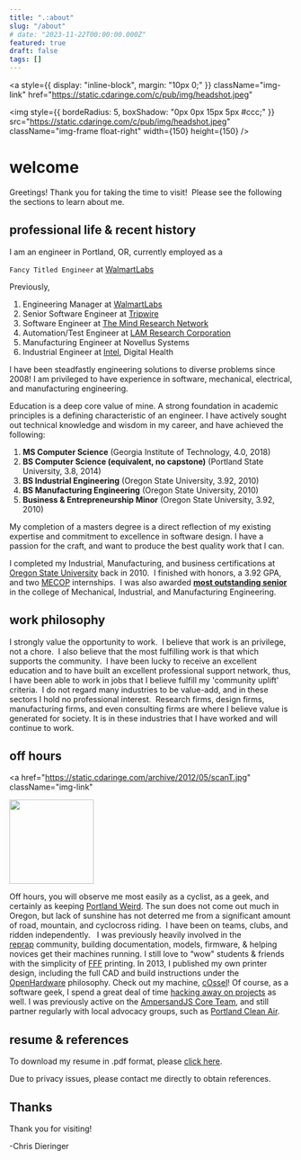 ```yaml
---
title: ".:about"
slug: "/about"
# date: "2023-11-22T00:00:00.000Z"
featured: true
draft: false
tags: []
---
```


<a
  style={{ display: "inline-block", margin: "10px 0;" }}
  className="img-link"
  href="https://static.cdaringe.com/c/pub/img/headshot.jpeg"
>
  <img
    style={{ bordeRadius: 5, boxShadow: "0px 0px 15px 5px #ccc;" }}
    src="https://static.cdaringe.com/c/pub/img/headshot.jpeg"
    className="img-frame float-right"
    width={150}
    height={150}
  />
</a>

# welcome

Greetings! Thank you for taking the time to visit!  Please see the following the
sections to learn about me.

<a name="pro"></a>

## professional life & recent history

I am an engineer in Portland, OR, currently employed as a

`Fancy Titled Engineer` at [WalmartLabs](https://www.walmartlabs.com/)

Previously,

1. Engineering Manager at [WalmartLabs](https://www.walmartlabs.com/)
1. Senior Software Engineer at [Tripwire](https://www.tripwire.com/)
1. Software Engineer at [The Mind Research Network](https://www.mrn.org/)
1. Automation/Test Engineer
   at [LAM Research Corporation](https://www.lamrc.com/ "LAM Research Corporation")
1. Manufacturing Engineer at Novellus Systems
1. Industrial Engineer at [Intel](https://www.intel.com), Digital Health

I have been steadfastly engineering solutions to diverse problems since 2008! I
am privileged to have experience in software, mechanical, electrical, and
manufacturing engineering.

<a name="edu"></a>

Education is a deep core value of mine. A strong foundation in academic
principles is a defining characteristic of an engineer. I have actively sought
out technical knowledge and wisdom in my career, and have achieved the
following:

1. **MS Computer Science** (Georgia Institute of Technology, 4.0, 2018)
2. **BS Computer Science (equivalent, no capstone)** (Portland State University,
   3.8, 2014)
3. **BS Industrial Engineering** (Oregon State University, 3.92, 2010)
4. **BS Manufacturing Engineering** (Oregon State University, 2010)
5. **Business & Entrepreneurship Minor** (Oregon State University, 3.92, 2010)

My completion of a masters degree is a direct reflection of my existing
expertise and commitment to excellence in software design. I have a passion for
the craft, and want to produce the best quality work that I can.

I completed my Industrial, Manufacturing, and business certifications at
[Oregon State University](https://oregonstate.edu/) back in 2010.  I finished
with honors, a 3.92 GPA, and two
[MECOP](https://www.mecopinc.org/ "MECOP") internships.  I was also awarded
**[most outstanding senior](https://www.youtube.com/watch?v=3KeZ0OfJLZM "outstanding senior")**
in the college of Mechanical, Industrial, and Manufacturing Engineering.

<a name="philo"></a>

## work philosophy

I strongly value the opportunity to work.  I believe that work is an privilege,
not a chore.  I also believe that the most fulfilling work is that which
supports the community.  I have been lucky to receive an excellent education and
to have built an excellent professional support network, thus, I have been able
to work in jobs that I believe fulfill my 'community uplift' criteria.  I do not
regard many industries to be value-add, and in these sectors I hold no
professional interest.  Research firms, design firms, manufacturing firms, and
even consulting firms are where I believe value is generated for society. It is
in these industries that I have worked and will continue to work.

<a name="volunteer"></a>

## off hours

<a
  href="https://static.cdaringe.com/archive/2012/05/scanT.jpg"
  className="img-link"
>
  <img
    src="https://static.cdaringe.com/archive/2012/05/scanT-150x150.jpg"
    className="img-frame float-right"
    width="150"
    height="150"
  />
</a>

Off hours, you will observe me most easily as a cyclist, as a geek, and
certainly as keeping
[Portland Weird](https://en.wikipedia.org/wiki/Keep_Portland_Weird). The sun
does not come out much in Oregon, but lack of sunshine has not deterred me from
a significant amount of road, mountain, and cyclocross riding.  I have been on
teams, clubs, and ridden independently.   I was previously heavily involved in
the [reprap](www.reprap.org "RepRap") community, building documentation, models,
firmware, & helping novices get their machines running. I still love to “wow"
students & friends with the simplicity of
[FFF](https://reprap.org/wiki/Fused_filament_fabrication "FFF") printing. In
2013, I published my own printer design, including the full CAD and build
instructions under the
[OpenHardware](https://en.wikipedia.org/wiki/Open-source_hardware) philosophy.
Check out my machine, [cOssel](https://reprap.org/wiki/COssel)! Of course, as a
software geek, I spend a great deal of time
[hacking away on projects](https://www.github.com/cdaringe) as well. I was
previously active on the [AmpersandJS Core Team](https://ampersandjs.com/), and
still partner regularly with local advocacy groups, such as
[Portland Clean Air](http://pdxcleanair.org).

## resume & references

<a name="resume"></a> To download my resume in .pdf format, please [click here](https://static.cdaringe.com/Dieringer_Chris_Resume_latest.pdf).

Due to privacy issues, please contact me directly to obtain references.

## Thanks

Thank you for visiting!

-Chris Dieringer
